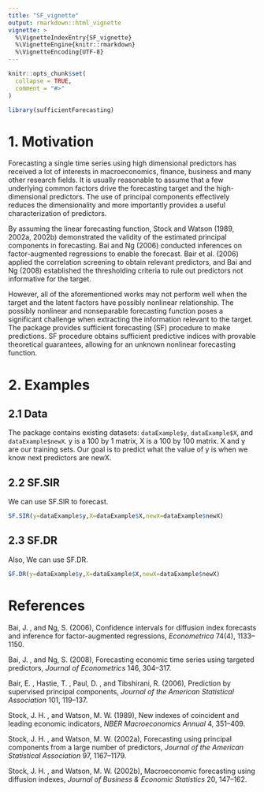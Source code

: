 ```yaml
---
title: "SF_vignette"
output: rmarkdown::html_vignette
vignette: >
  %\VignetteIndexEntry{SF_vignette}
  %\VignetteEngine{knitr::rmarkdown}
  %\VignetteEncoding{UTF-8}
---
```

```r
knitr::opts_chunk$set(
  collapse = TRUE,
  comment = "#>"
)
```

```r
library(sufficientForecasting)
```

# 1. Motivation
Forecasting a single time series using high dimensional predictors has received 
a lot of interests in macroeconomics, finance, business and many other research
fields. It is usually reasonable to assume that a few underlying common factors
drive the forecasting target and the high-dimensional predictors. The use of principal
components effectively reduces the dimensionality and more importantly provides
a useful characterization of predictors. 

By assuming the linear forecasting function, Stock and Watson (1989, 2002a, 2002b)
demonstrated the validity of the estimated principal components in forecasting.
Bai and Ng (2006) conducted inferences on factor-augmented regressions to enable 
the forecast. Bair et al. (2006) applied the correlation screening to obtain
relevant predictors, and Bai and Ng (2008)  established the thresholding criteria 
to rule out predictors not informative for the target.

However, all of the aforementioned works may not perform well when the target and
the latent factors have possibly nonlinear relationship. The possibly nonlinear
and nonseparable forecasting function poses a significant challenge when extracting
the information relevant to the target. The package provides sufficient forecasting
(SF) procedure to make predictions. SF procedure obtains sufficient predictive indices
with provable theoretical guarantees, allowing for an unknown nonlinear forecasting 
function.

# 2. Examples
## 2.1 Data
The package contains existing datasets: `dataExample$y`, `dataExample$X`, and `dataExample$newX`. y is a 100 by 1 matrix, X is a 100 by 100 matrix. X and y 
are our training sets. Our goal is to predict what the value of y is when we 
know next predictors are newX.

## 2.2 SF.SIR
We can use SF.SIR to forecast.
```r
SF.SIR(y=dataExample$y,X=dataExample$X,newX=dataExample$newX)
```

## 2.3 SF.DR
Also, We can use SF.DR.
```r
SF.DR(y=dataExample$y,X=dataExample$X,newX=dataExample$newX)
```

# References
Bai, J. , and Ng, S. (2006), Confidence intervals for diffusion index forecasts and inference for factor-augmented regressions, *Econometrica* 74(4), 1133–1150.

Bai, J. , and Ng, S. (2008), Forecasting economic time series using targeted predictors, *Journal of Econometrics* 146, 304–317.

Bair, E. , Hastie, T. , Paul, D. , and Tibshirani, R. (2006), Prediction by supervised principal components, *Journal of the American Statistical Association* 101, 119–137.

Stock, J. H. , and Watson, M. W. (1989), New indexes of coincident and leading economic indicators, *NBER Macroeconomics Annual* 4, 351–409.

Stock, J. H. , and Watson, M. W. (2002a), Forecasting using principal components from a large number of predictors, *Journal of the American Statistical Association* 97, 1167–1179. 

Stock, J. H. , and Watson, M. W. (2002b), Macroeconomic forecasting using diffusion indexes, *Journal of Business & Economic Statistics* 20, 147–162.
